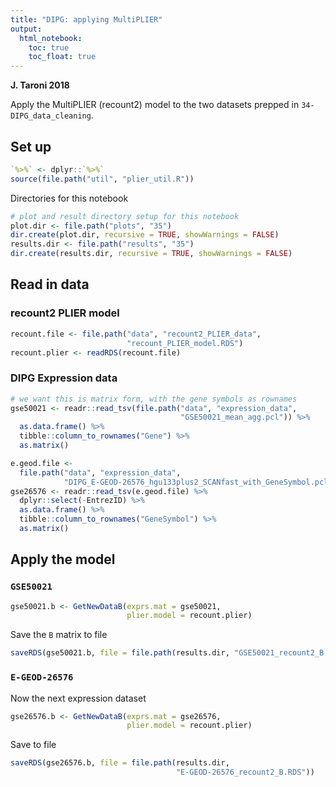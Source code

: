 ```yaml
---
title: "DIPG: applying MultiPLIER"
output:   
  html_notebook: 
    toc: true
    toc_float: true
---
```


**J. Taroni 2018**

Apply the MultiPLIER (recount2) model to the two datasets prepped in 
`34-DIPG_data_cleaning`.

## Set up

```r
`%>%` <- dplyr::`%>%`
source(file.path("util", "plier_util.R"))
```

Directories for this notebook

```r
# plot and result directory setup for this notebook
plot.dir <- file.path("plots", "35")
dir.create(plot.dir, recursive = TRUE, showWarnings = FALSE)
results.dir <- file.path("results", "35")
dir.create(results.dir, recursive = TRUE, showWarnings = FALSE)
```

## Read in data

### recount2 PLIER model

```r
recount.file <- file.path("data", "recount2_PLIER_data", 
                          "recount_PLIER_model.RDS")
recount.plier <- readRDS(recount.file)
```

### DIPG Expression data

```r
# we want this is matrix form, with the gene symbols as rownames
gse50021 <- readr::read_tsv(file.path("data", "expression_data", 
                                      "GSE50021_mean_agg.pcl")) %>%
  as.data.frame() %>%
  tibble::column_to_rownames("Gene") %>%
  as.matrix()
```

```r
e.geod.file <- 
  file.path("data", "expression_data", 
            "DIPG_E-GEOD-26576_hgu133plus2_SCANfast_with_GeneSymbol.pcl")
gse26576 <- readr::read_tsv(e.geod.file) %>%
  dplyr::select(-EntrezID) %>%
  as.data.frame() %>%
  tibble::column_to_rownames("GeneSymbol") %>%
  as.matrix()
```

## Apply the model

### `GSE50021`

```r
gse50021.b <- GetNewDataB(exprs.mat = gse50021,
                          plier.model = recount.plier)
```

Save the `B` matrix to file

```r
saveRDS(gse50021.b, file = file.path(results.dir, "GSE50021_recount2_B.RDS"))
```

### `E-GEOD-26576`

Now the next expression dataset

```r
gse26576.b <- GetNewDataB(exprs.mat = gse26576,
                          plier.model = recount.plier)
```

Save to file

```r
saveRDS(gse26576.b, file = file.path(results.dir, 
                                     "E-GEOD-26576_recount2_B.RDS"))
```

